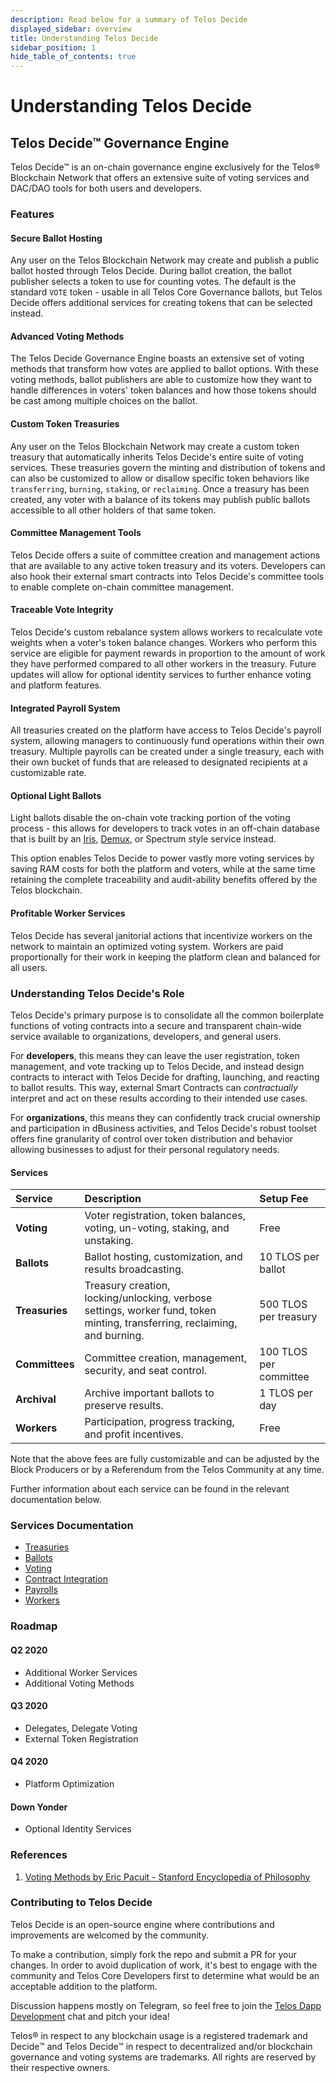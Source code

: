 ```yaml
---
description: Read below for a summary of Telos Decide
displayed_sidebar: overview
title: Understanding Telos Decide
sidebar_position: 1
hide_table_of_contents: true
---
```


# Understanding Telos Decide

## Telos Decide™ Governance Engine

Telos Decide™ is an on-chain governance engine exclusively for the Telos® Blockchain Network that offers an extensive suite of voting services and DAC/DAO tools for both users and developers.

### Features

#### Secure Ballot Hosting

Any user on the Telos Blockchain Network may create and publish a public ballot hosted through Telos Decide. During ballot creation, the ballot publisher selects a token to use for counting votes. The default is the standard `VOTE` token - usable in all Telos Core Governance ballots, but Telos Decide offers additional services for creating tokens that can be selected instead.

#### Advanced Voting Methods

The Telos Decide Governance Engine boasts an extensive set of voting methods that transform how votes are applied to ballot options. With these voting methods, ballot publishers are able to customize how they want to handle differences in voters' token balances and how those tokens should be cast among multiple choices on the ballot.

#### Custom Token Treasuries

Any user on the Telos Blockchain Network may create a custom token treasury that automatically inherits Telos Decide's entire suite of voting services. These treasuries govern the minting and distribution of tokens and can also be customized to allow or disallow specific token behaviors like `transferring`, `burning`, `staking`, or `reclaiming`. Once a treasury has been created, any voter with a balance of its tokens may publish public ballots accessible to all other holders of that same token.

#### Committee Management Tools

Telos Decide offers a suite of committee creation and management actions that are available to any active token treasury and its voters. Developers can also hook their external smart contracts into Telos Decide's committee tools to enable complete on-chain committee management.

#### Traceable Vote Integrity

Telos Decide's custom rebalance system allows workers to recalculate vote weights when a voter's token balance changes. Workers who perform this service are eligible for payment rewards in proportion to the amount of work they have performed compared to all other workers in the treasury. Future updates will allow for optional identity services to further enhance voting and platform features.

#### Integrated Payroll System

All treasuries created on the platform have access to Telos Decide's payroll system, allowing managers to continuously fund operations within their own treasury. Multiple payrolls can be created under a single treasury, each with their own bucket of funds that are released to designated recipients at a customizable rate.

#### Optional Light Ballots

Light ballots disable the on-chain vote tracking portion of the voting process - this allows for developers to track votes in an off-chain database that is built by an [Iris](https://github.com/CALEOS/iris-client), [Demux](https://github.com/EOSIO/demux-js), or Spectrum style service instead.

This option enables Telos Decide to power vastly more voting services by saving RAM costs for both the platform and voters, while at the same time retaining the complete traceability and audit-ability benefits offered by the Telos blockchain.

#### Profitable Worker Services

Telos Decide has several janitorial actions that incentivize workers on the network to maintain an optimized voting system. Workers are paid proportionally for their work in keeping the platform clean and balanced for all users.

### Understanding Telos Decide's Role

Telos Decide's primary purpose is to consolidate all the common boilerplate functions of voting contracts into a secure and transparent chain-wide service available to organizations, developers, and general users.

For **developers**, this means they can leave the user registration, token management, and vote tracking up to Telos Decide, and instead design contracts to interact with Telos Decide for drafting, launching, and reacting to ballot results. This way, external Smart Contracts can _contractually_ interpret and act on these results according to their intended use cases.

For **organizations**, this means they can confidently track crucial ownership and participation in dBusiness activities, and Telos Decide's robust toolset offers fine granularity of control over token distribution and behavior allowing businesses to adjust for their personal regulatory needs.

#### Services

| Service | Description | Setup Fee |
| :--- | :--- | :--- |
| **Voting** | Voter registration, token balances, voting, un-voting, staking, and unstaking. | Free |
| **Ballots** | Ballot hosting, customization, and results broadcasting. | 10 TLOS per ballot |
| **Treasuries** | Treasury creation, locking/unlocking, verbose settings, worker fund, token minting, transferring, reclaiming, and burning. | 500 TLOS per treasury |
| **Committees** | Committee creation, management, security, and seat control. | 100 TLOS per committee |
| **Archival** | Archive important ballots to preserve results. | 1 TLOS per day |
| **Workers** | Participation, progress tracking, and profit incentives. | Free |

Note that the above fees are fully customizable and can be adjusted by the Block Producers or by a Referendum from the Telos Community at any time.

Further information about each service can be found in the relevant documentation below.

### Services Documentation

- [Treasuries](/zero/governance/decide/treasuries)
- [Ballots](/zero/governance/decide/ballots)
- [Voting](/zero/governance/decide/voting)
- [Contract Integration](/zero/governance/decide/contract-integration)
- [Payrolls](/zero/governance/decide/payrolls)
- [Workers](/zero/governance/decide/workers)

### Roadmap

#### Q2 2020

* Additional Worker Services
* Additional Voting Methods

#### Q3 2020

* Delegates, Delegate Voting
* External Token Registration

#### Q4 2020

* Platform Optimization

#### Down Yonder

* Optional Identity Services

### References

1. [Voting Methods by Eric Pacuit - Stanford Encyclopedia of Philosophy](https://plato.stanford.edu/entries/voting-methods/#CritForCompVotiMeth)

### Contributing to Telos Decide

Telos Decide is an open-source engine where contributions and improvements are welcomed by the community.

To make a contribution, simply fork the repo and submit a PR for your changes. In order to avoid duplication of work, it's best to engage with the community and Telos Core Developers first to determine what would be an acceptable addition to the platform.

Discussion happens mostly on Telegram, so feel free to join the [Telos Dapp Development](https://t.me/dappstelos) chat and pitch your idea!

Telos® in respect to any blockchain usage is a registered trademark and Decide™ and Telos Decide™ in respect to decentralized and/or blockchain governance and voting systems are trademarks. All rights are reserved by their respective owners.
